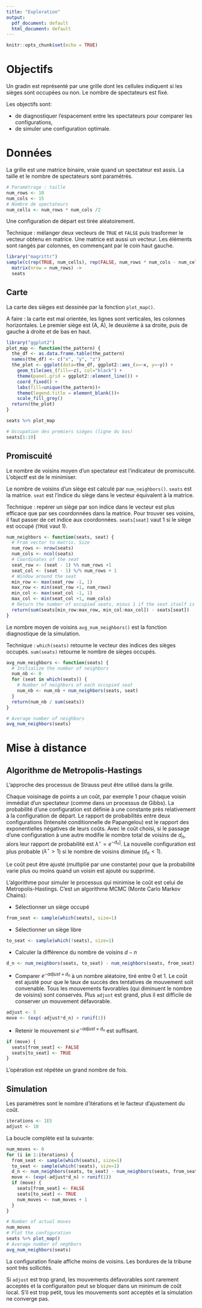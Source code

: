 ```yaml
---
title: "Exploration"
output:
  pdf_document: default
  html_document: default
---
```


```r
knitr::opts_chunk$set(echo = TRUE)
```

# Objectifs

Un gradin est représenté par une grille dont les cellules indiquent si les sièges sont occupées ou non.
Le nombre de spectateurs est fixé.

Les objectifs sont:

- de diagnostiquer l'espacement entre les spectateurs pour comparer les configurations,
- de simuler une configuration optimale.


# Données

La grille est une matrice binaire, vraie quand un spectateur est assis.
La taille et le nombre de spectateurs sont paramétrés.

```r
# Paramétrage : taille
num_rows <- 10
num_cols <- 15
# Nombre de spectateurs
num_cells <- num_rows * num_cols /2
```

Une configuration de départ est tirée aléatoirement.

Technique : mélanger deux vecteurs de `TRUE` et `FALSE` puis trasformer le vecteur obtenu en matrice.
Une matrice est aussi un vecteur.
Les éléments sont rangés par colonnes, en commençant par le coin haut gauche.

```r
library("magrittr")
sample(c(rep(TRUE, num_cells), rep(FALSE, num_rows * num_cols - num_cells))) %>% 
  matrix(nrow = num_rows) ->
  seats
```


## Carte

La carte des sièges est dessinée par la fonction `plot_map()`.

A faire : la carte est mal orientée, les lignes sont verticales, les colonnes horizontales.
Le premier siège est (A, A), le deuxième à sa droite, puis de gauche à droite et de bas en haut.

```r
library("ggplot2")
plot_map <- function(the_pattern) {
  the_df <- as.data.frame.table(the_pattern)
  names(the_df) <- c("x", "y", "z")
  the_plot <- ggplot(data=the_df, ggplot2::aes_(x=~x, y=~y)) +
    geom_tile(aes_(fill=~z), col="black") +
    theme(panel.grid = ggplot2::element_line()) +
    coord_fixed() +
    labs(fill=unique(the_pattern))+
    theme(legend.title = element_blank())+
    scale_fill_grey()
  return(the_plot)
}

seats %>% plot_map

# Occupation des premiers sièges (ligne du bas)
seats[1:10]
```

## Promiscuité

Le nombre de voisins moyen d'un spectateur est l'indicateur de promiscuité.
L'objectf est de le minimiser.

Le nombre de voisins d'un siège est calculé par `num_neighbors()`.
`seats` est la matrice. `seat` est l'indice du siège dans le vecteur équivalent à la matrice.

Technique : repérer un siège par son indice dans le vecteur est plus efficace que par ses coordonnées dans la matrice.
Pour trouver ses voisins, il faut passer de cet indice aux coordonnées.
`seats[seat]` vaut 1 si le siège est occupé (`TRUE` vaut 1).


```r
num_neighbors <- function(seats, seat) {
  # From vector to matrix. Size
  num_rows <- nrow(seats)
  num_cols <- ncol(seats)
  # Coordinates of the seat
  seat_row <- (seat - 1) %% num_rows +1
  seat_col <- (seat - 1) %/% num_rows + 1
  # Window around the seat
  min_row <- max(seat_row -1, 1)
  max_row <- min(seat_row +1, num_rows)
  min_col <- max(seat_col -1, 1)
  max_col <- min(seat_col +1, num_cols)
  # Return the number of occupied seats, minus 1 if the seat itself is occupied
  return(sum(seats[min_row:max_row, min_col:max_col]) - seats[seat])
}
```

Le nombre moyen de voisins `avg_num_neighbors()` est la fonction diagnostique de la simulation.

Technique : `which(seats)` retourne le vecteur des indices des sièges occupés.
`sum(seats)` retourne le nombre de sièges occupés.

```r
avg_num_neighbors <- function(seats) {
  # Initialize the number of neighbors
  num_nb <- 0
  for (seat in which(seats)) {
    # Number of neighbors of each occupied seat
    num_nb <- num_nb + num_neighbors(seats, seat)
  }
  return(num_nb / sum(seats))
}

# Average number of neighbors
avg_num_neighbors(seats)
```


# Mise à distance

## Algorithme de Metropolis-Hastings

L'approche des processus de Strauss peut être utilisé dans la grille.

Chaque voisinage de points a un coût, par exemple 1 pour chaque voisin immédiat d'un spectateur (comme dans un processus de Gibbs).
La probabilité d'une configuration est définie à une constante près relativement à la configuration de départ.
Le rapport de probabilités entre deux configurations (Intensité conditionnelle de Papangelou) est le rapport des exponentielles négatives de leurs coûts.
Avec le coût choisi, si le passage d'une configuration à une autre modifie le nombre total de voisins de $d_n$, alors leur rapport de probabilité est $\lambda^\star= e^{-d_n]}$.
La nouvelle configuration est plus probable ($\lambda^\star > 1$) si le nombre de voisins diminue ($d_n < 1$).

Le coût peut être ajusté (multiplié par une constante) pour que la probabilité varie plus ou moins quand un voisin est ajouté ou supprimé.

L'algorithme pour simuler le processus qui minimise le coût est celui de Metropolis-Hastings. C'est un algorithme MCMC (Monte Carlo Markov Chains): 

- Sélectionner un siège occupé
```r
from_seat <- sample(which(seats), size=1)
```

- Sélectionner un siège libre
```r
to_seat <- sample(which(!seats), size=1)
```

- Calculer la différence du nombre de voisins $d-n$
```r
d_n <- num_neighbors(seats, to_seat) - num_neighbors(seats, from_seat)
```

- Comparer $e^{-adjust \times d_n}$ à un nombre aléatoire, tiré entre 0 et 1.
Le coût est ajusté pour que le taux de succès des tentatives de mouvement soit convenable. 
Tous les mouvements favorables (qui diminuent le nombre de voisins) sont conservés. 
Plus `adjust` est grand, plus il est difficile de conserver un mouvement défavorable.
```r
adjust <- 5
move <- (exp(-adjust*d_n) > runif(1))
```

- Retenir le mouvement si $e^{-adjust \times d_n}$  est suffisant.

```r
if (move) {
  seats[from_seat] <- FALSE
  seats[to_seat] <- TRUE
}
```

L'opération est répétée un grand nombre de fois.

## Simulation

Les paramètres sont le nombre d'itérations et le facteur d'ajustement du coût.

```r
iterations <- 1E5
adjust <- 10
```

La boucle complète est la suivante:

```r
num_moves <- 0
for (i in 1:iterations) {
  from_seat <- sample(which(seats), size=1)
  to_seat <- sample(which(!seats), size=1)
  d_n <- num_neighbors(seats, to_seat) - num_neighbors(seats, from_seat)
  move <- (exp(-adjust*d_n) > runif(1))
  if (move) {
    seats[from_seat] <- FALSE
    seats[to_seat] <- TRUE
    num_moves <- num_moves + 1
  }
}

# Number of actual moves
num_moves
# Plot the configuration
seats %>% plot_map()
# Average number of neghbors
avg_num_neighbors(seats)
```

La configuration finale affiche moins de voisins. 
Les bordures de la tribune sont très sollicités.

Si `adjust` est trop grand, les mouvements défavorables sont rarement acceptés et la configuraiton peut se bloquer dans un minimum de coût local. 
S'il est trop petit, tous les mouvements sont acceptés et la simulation ne converge pas.
